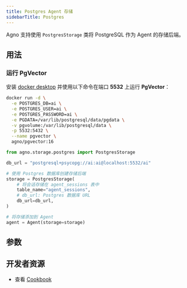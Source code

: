 ```yaml
---
title: Postgres Agent 存储
sidebarTitle: Postgres
---
```


Agno 支持使用 `PostgresStorage` 类将 PostgreSQL 作为 Agent 的存储后端。

## 用法

### 运行 PgVector

安装 [docker desktop](https://docs.docker.com/desktop/install/mac-install/) 并使用以下命令在端口 **5532** 上运行 **PgVector**：

```bash
docker run -d \
  -e POSTGRES_DB=ai \
  -e POSTGRES_USER=ai \
  -e POSTGRES_PASSWORD=ai \
  -e PGDATA=/var/lib/postgresql/data/pgdata \
  -v pgvolume:/var/lib/postgresql/data \
  -p 5532:5432 \
  --name pgvector \
  agno/pgvector:16
```

```python postgres_storage_for_agent.py
from agno.storage.postgres import PostgresStorage

db_url = "postgresql+psycopg://ai:ai@localhost:5532/ai"

# 使用 Postgres 数据库创建存储后端
storage = PostgresStorage(
    # 将会话存储在 agent_sessions 表中
    table_name="agent_sessions",
    # db_url: Postgres 数据库 URL
    db_url=db_url,
)

# 将存储添加到 Agent
agent = Agent(storage=storage)
```

## 参数

<Snippet file="storage-postgres-params.mdx" />

## 开发者资源

- 查看 [Cookbook](https://github.com/agno-agi/agno/blob/main/cookbook/storage/postgres_storage/postgres_storage_for_agent.py)